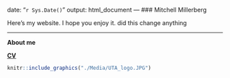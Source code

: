 
date: "`r Sys.Date()`"
output: html_document
---
### Mitchell Millerberg

Here's my website. I hope you enjoy it. 
did this change anything


___
**About me**


**[CV](https://mitch-millerberg.github.io/mitch-millerberg.github.io/About_Me)**



```r
knitr::include_graphics("./Media/UTA_logo.JPG")

```

